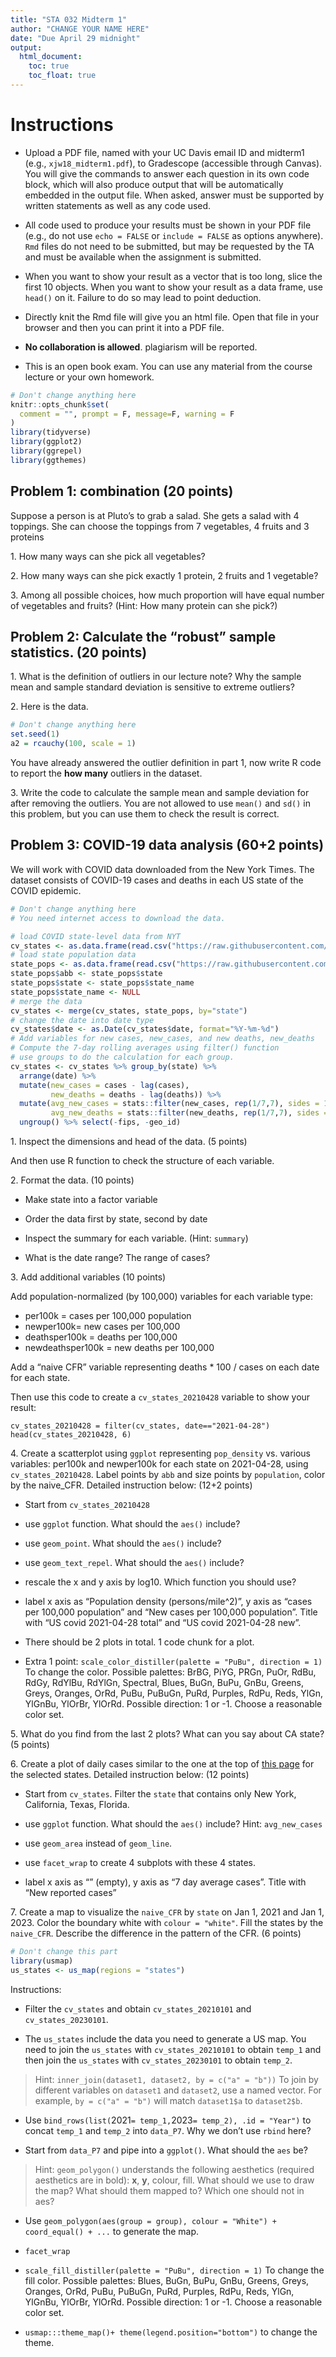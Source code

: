 ```yaml
---
title: "STA 032 Midterm 1"
author: "CHANGE YOUR NAME HERE"
date: "Due April 29 midnight"
output: 
  html_document: 
    toc: true
    toc_float: true
---
```


# Instructions

+ Upload a PDF file, named with your UC Davis email ID and midterm1 (e.g., `xjw18_midterm1.pdf`), to Gradescope (accessible through Canvas). You will give the commands to answer each question in its own code block, which will also produce output that will be automatically embedded in the output file. When asked, answer must be supported by written statements as well as any code used. 

+ All code used to produce your results must be shown in your PDF file (e.g., do not use `echo = FALSE` or `include = FALSE` as options anywhere). `Rmd` files do not need to be submitted, but may be requested by the TA and must be available when the assignment is submitted.

+ When you want to show your result as a vector that is too long, slice the first 10 objects. When you want to show your result as a data frame, use `head()` on it. Failure to do so may lead to point deduction.

+ Directly knit the Rmd file will give you an html file. Open that file in your browser and then you can print it into a PDF file.

+ **No collaboration is allowed**. plagiarism will be reported.

+ This is an open book exam. You can use any material from the course lecture or your own homework.

```r
# Don't change anything here
knitr::opts_chunk$set(
  comment = "", prompt = F, message=F, warning = F
)
library(tidyverse)
library(ggplot2)
library(ggrepel)
library(ggthemes)
```

## Problem 1: combination (20 points)

Suppose a person is at Pluto’s to grab a salad. She gets a salad with 4 toppings. She can choose the toppings from 7
vegetables, 4 fruits and 3 proteins

1\. How many ways can she pick all vegetables?

2\. How many ways can she pick exactly 1 protein, 2 fruits and 1 vegetable?

3\. Among all possible choices, how much proportion will have equal number of vegetables and fruits? (Hint: How many protein can she pick?)

## Problem 2: Calculate the "robust" sample statistics. (20 points)

1\. What is the definition of outliers in our lecture note? Why the sample mean and sample standard deviation is sensitive to extreme outliers? 

2\. Here is the data.

```r
# Don't change anything here
set.seed(1)
a2 = rcauchy(100, scale = 1)
```

You have already answered the outlier definition in part 1, now write R code to report the **how many** outliers in the dataset.

3\. Write the code to calculate the sample mean and sample deviation for after removing the outliers. You are not allowed to use `mean()` and `sd()` in this problem, but you can use them to check the result is correct.

## Problem 3: COVID-19 data analysis (60+2 points)

We will work with COVID data downloaded from the New York Times. The dataset consists of COVID-19 cases and deaths in each US state of the COVID epidemic.

```r
# Don't change anything here
# You need internet access to download the data.

# load COVID state-level data from NYT
cv_states <- as.data.frame(read.csv("https://raw.githubusercontent.com/nytimes/covid-19-data/master/us-states.csv"))
# load state population data
state_pops <- as.data.frame(read.csv("https://raw.githubusercontent.com/COVID19Tracking/associated-data/master/us_census_data/us_census_2018_population_estimates_states.csv"))
state_pops$abb <- state_pops$state
state_pops$state <- state_pops$state_name
state_pops$state_name <- NULL
# merge the data
cv_states <- merge(cv_states, state_pops, by="state")
# change the date into date type
cv_states$date <- as.Date(cv_states$date, format="%Y-%m-%d")
# Add variables for new cases, new_cases, and new deaths, new_deaths
# Compute the 7-day rolling averages using filter() function
# use groups to do the calculation for each group.
cv_states <- cv_states %>% group_by(state) %>%
  arrange(date) %>%
  mutate(new_cases = cases - lag(cases), 
         new_deaths = deaths - lag(deaths)) %>%
  mutate(avg_new_cases = stats::filter(new_cases, rep(1/7,7), sides = 1), 
         avg_new_deaths = stats::filter(new_deaths, rep(1/7,7), sides = 1)) %>%
  ungroup() %>% select(-fips, -geo_id)
```


1\. Inspect the dimensions and head of the data. (5 points)

And then use R function to check the structure of each variable.

2\. Format the data. (10 points)

* Make state into a factor variable
* Order the data first by state, second by date

* Inspect the summary for each variable. (Hint: `summary`)
* What is the date range? The range of cases? 

3\. Add additional variables (10 points)

Add population-normalized (by 100,000) variables for each variable type:

+ per100k = cases per 100,000 population
+ newper100k= new cases per 100,000
+ deathsper100k = deaths per 100,000
+ newdeathsper100k = new deaths per 100,000

Add a “naive CFR” variable representing deaths * 100 / cases on each date for each state.


Then use this code to create a `cv_states_20210428` variable to show your result:

```
cv_states_20210428 = filter(cv_states, date=="2021-04-28")
head(cv_states_20210428, 6)
```


4\. Create a scatterplot using `ggplot` representing `pop_density` vs. various variables: per100k and newper100k for each state on 2021-04-28, using `cv_states_20210428`. Label points by `abb` and size points by `population`, color by the naive_CFR. Detailed instruction below: (12+2 points)

* Start from `cv_states_20210428`

* use `ggplot` function. What should the `aes()` include?

* use `geom_point`. What should the `aes()` include?

* use `geom_text_repel`. What should the `aes()` include?

* rescale the x and y axis by log10. Which function you should use?

* label x axis as "Population density (persons/mile^2)", y axis as "cases per 100,000 population" and "New cases per 100,000 population". Title with "US covid 2021-04-28 total" and "US covid 2021-04-28 new".

* There should be 2 plots in total. 1 code chunk for a plot.

* Extra 1 point: `scale_color_distiller(palette = "PuBu", direction = 1)` To change the color. Possible palettes: BrBG, PiYG, PRGn, PuOr, RdBu, RdGy, RdYlBu, RdYlGn, Spectral, Blues, BuGn, BuPu, GnBu, Greens, Greys, Oranges, OrRd, PuBu, PuBuGn, PuRd, Purples, RdPu, Reds, YlGn, YlGnBu, YlOrBr, YlOrRd. Possible direction: 1 or -1. Choose a reasonable color set.


5\. What do you find from the last 2 plots? What can you say about CA state? (5 points)

6\. Create a plot of daily cases similar to the one at the top of [this page](https://www.nytimes.com/interactive/2020/us/coronavirus-us-cases.html) for the selected states. Detailed instruction below: (12 points)

* Start from `cv_states`. Filter the `state` that contains only New York, California, Texas, Florida.

* use `ggplot` function. What should the `aes()` include? Hint: `avg_new_cases`

* use `geom_area` instead of `geom_line`.

* use `facet_wrap` to create 4 subplots with these 4 states.

* label x axis as "" (empty), y axis as "7 day average cases". Title with "New reported cases"


7\. Create a map to visualize the `naive_CFR` by `state` on Jan 1, 2021 and Jan 1, 2023. Color the boundary white with `colour = "white"`. Fill the states by the `naive_CFR`. Describe the difference in the pattern of the CFR. (6 points)


```r
# Don't change this part
library(usmap) 
us_states <- us_map(regions = "states")
```


Instructions:

* Filter the `cv_states` and obtain `cv_states_20210101` and `cv_states_20230101`.

* The `us_states` include the data you need to generate a US map. You need to join the `us_states` with `cv_states_20210101` to obtain `temp_1` and then join the `us_states` with `cv_states_20230101` to obtain `temp_2`. 

> Hint: `inner_join(dataset1, dataset2, by = c("a" = "b"))` To join by different variables on `dataset1` and `dataset2`, use a named vector. For example, `by = c("a" = "b")` will match `dataset1$a` to `dataset2$b`.

* Use `bind_rows(list(`2021` = temp_1, `2023` = temp_2), .id = "Year")` to concat `temp_1` and `temp_2` into `data_P7`. Why we don't use `rbind` here?

* Start from `data_P7` and pipe into a `ggplot()`. What should the `aes` be?

> Hint: `geom_polygon()` understands the following aesthetics (required aesthetics are in bold): **x**, **y**, colour, fill. What should we use to draw the map? What should them mapped to? Which one should not in aes?

* Use `geom_polygon(aes(group = group), colour = "White") + coord_equal() + ...` to generate the map.

* `facet_wrap`

* `scale_fill_distiller(palette = "PuBu", direction = 1)` To change the fill color. Possible palettes: Blues, BuGn, BuPu, GnBu, Greens, Greys, Oranges, OrRd, PuBu, PuBuGn, PuRd, Purples, RdPu, Reds, YlGn, YlGnBu, YlOrBr, YlOrRd. Possible direction: 1 or -1. Choose a reasonable color set.

* `usmap:::theme_map()+ theme(legend.position="bottom")` to change the theme.







